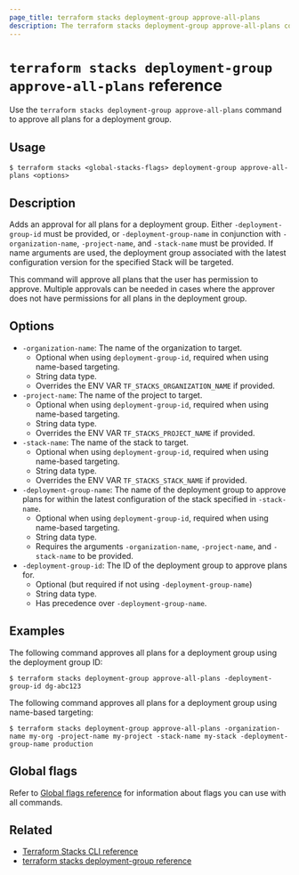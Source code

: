 ```yaml
---
page_title: terraform stacks deployment-group approve-all-plans
description: The terraform stacks deployment-group approve-all-plans command approves all plans for a deployment group.
---
```


# `terraform stacks deployment-group approve-all-plans` reference

Use the `terraform stacks deployment-group approve-all-plans` command to approve all plans for a deployment group.

## Usage

```shell-session
$ terraform stacks <global-stacks-flags> deployment-group approve-all-plans <options>
```

## Description

Adds an approval for all plans for a deployment group. Either `-deployment-group-id` must be provided, or `-deployment-group-name` in conjunction with `-organization-name`, `-project-name`, and `-stack-name` must be provided. If name arguments are used, the deployment group associated with the latest configuration version for the specified Stack will be targeted.

This command will approve all plans that the user has permission to approve. Multiple approvals can be needed in cases where the approver does not have permissions for all plans in the deployment group.

## Options

- `-organization-name`: The name of the organization to target.
    - Optional when using `deployment-group-id`, required when using name-based targeting.
    - String data type.
    - Overrides the ENV VAR `TF_STACKS_ORGANIZATION_NAME` if provided.
- `-project-name`: The name of the project to target.
    - Optional when using `deployment-group-id`, required when using name-based targeting.
    - String data type.
    - Overrides the ENV VAR `TF_STACKS_PROJECT_NAME` if provided.
- `-stack-name`: The name of the stack to target.
    - Optional when using `deployment-group-id`, required when using name-based targeting.
    - String data type.
    - Overrides the ENV VAR `TF_STACKS_STACK_NAME` if provided.
- `-deployment-group-name`: The name of the deployment group to approve plans for within the latest configuration of the stack specified in `-stack-name`.
    - Optional when using `deployment-group-id`, required when using name-based targeting.
    - String data type.
    - Requires the arguments `-organization-name`, `-project-name`, and `-stack-name` to be provided.
- `-deployment-group-id`: The ID of the deployment group to approve plans for.
    - Optional (but required if not using `-deployment-group-name`)
    - String data type.
    - Has precedence over `-deployment-group-name`.

## Examples

The following command approves all plans for a deployment group using the deployment group ID:

```shell-session
$ terraform stacks deployment-group approve-all-plans -deployment-group-id dg-abc123
```

The following command approves all plans for a deployment group using name-based targeting:

```shell-session
$ terraform stacks deployment-group approve-all-plans -organization-name my-org -project-name my-project -stack-name my-stack -deployment-group-name production
```

## Global flags

Refer to [Global flags reference](/terraform/cli/commands/stacks/global-flags) for information about flags you can use with all commands.

## Related

- [Terraform Stacks CLI reference](/terraform/cli/commands/stacks)
- [terraform stacks deployment-group reference](terraform/cli/commands/stacks/deployment-group)
